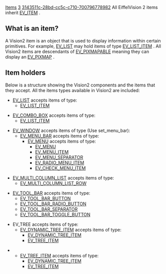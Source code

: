 [[Property:title|Items]]
[[Property:weight|3]]
[[Property:uuid|3143511c-28bd-cc5c-c710-700796778982]]
All EiffelVision 2 items inherit [[ref:libraries/vision2/reference/ev_item_chart|EV_ITEM]] .

==What is an item?==

A Vision2 item is an object that is used to display information within certain primitives. For example, [[ref:libraries/vision2/reference/ev_list_chart|EV_LIST]]  may hold items of type [[ref:libraries/vision2/reference/ev_list_item_chart|EV_LIST_ITEM]] . All Vision2 items are descendants of [[ref:libraries/vision2/reference/ev_pixmapable_chart|EV_PIXMAPABLE]]  meaning they can display an [[ref:libraries/vision2/reference/ev_pixmap_chart|EV_PIXMAP]] . 

==Item holders==

Below is a structure showing the Vision2 components and the items that they accept. All the items types available in Vision2 are included: 
* [[ref:libraries/vision2/reference/ev_list_chart|EV_LIST]]  accepts items of type: 
** [[ref:libraries/vision2/reference/ev_list_item_chart|EV_LIST_ITEM]] 

*  [[ref:libraries/vision2/reference/ev_combo_box_chart|EV_COMBO_BOX]]  accepts items of type: 
** [[ref:libraries/vision2/reference/ev_list_item_chart|EV_LIST_ITEM]] 

* [[ref:libraries/vision2/reference/ev_window_chart|EV_WINDOW]]  accepts items of type (Use set_menu_bar): 
** [[ref:libraries/vision2/reference/ev_menu_bar_chart|EV_MENU_BAR]]  accepts items of type: 
*** [[ref:libraries/vision2/reference/ev_menu_chart|EV_MENU]]  accepts items of type: 
**** [[ref:libraries/vision2/reference/ev_menu_chart|EV_MENU]] 
**** [[ref:libraries/vision2/reference/ev_menu_item_chart|EV_MENU_ITEM]] 
**** [[ref:libraries/vision2/reference/ev_menu_separator_chart|EV_MENU_SEPARATOR]] 
**** [[ref:libraries/vision2/reference/ev_radio_menu_item_chart|EV_RADIO_MENU_ITEM]] 
**** [[ref:libraries/vision2/reference/ev_check_menu_item_chart|EV_CHECK_MENU_ITEM]] 

* [[ref:libraries/vision2/reference/ev_multi_column_list_chart|EV_MULTI_COLUMN_LIST]]  accepts items of type: 
** [[ref:libraries/vision2/reference/ev_multi_column_list_row_chart|EV_MULTI_COLUMN_LIST_ROW]] 

* [[ref:libraries/vision2/reference/ev_tool_bar_chart|EV_TOOL_BAR]]  accepts items of type: 
** [[ref:libraries/vision2/reference/ev_tool_bar_button_chart|EV_TOOL_BAR_BUTTON]] 
** [[ref:libraries/vision2/reference/ev_tool_bar_radio_button_chart|EV_TOOL_BAR_RADIO_BUTTON]] 
** [[ref:libraries/vision2/reference/ev_tool_bar_separator_chart|EV_TOOL_BAR_SEPARATOR]] 
** [[ref:libraries/vision2/reference/ev_tool_bar_toggle_button_chart|EV_TOOL_BAR_TOGGLE_BUTTON]] 

* EV_TREE accepts items of type: 
** [[ref:libraries/vision2/reference/ev_dynamic_tree_item_chart|EV_DYNAMIC_TREE_ITEM]]  accepts items of type: 
*** [[ref:libraries/vision2/reference/ev_dynamic_tree_item_chart|EV_DYNAMIC_TREE_ITEM]] 
*** [[ref:libraries/vision2/reference/ev_tree_item_chart|EV_TREE_ITEM]] 

** [[ref:libraries/vision2/reference/ev_tree_item_chart|EV_TREE_ITEM]]  accepts items of type: 
*** [[ref:libraries/vision2/reference/ev_dynamic_tree_item_chart|EV_DYNAMIC_TREE_ITEM]] 
*** [[ref:libraries/vision2/reference/ev_tree_item_chart|EV_TREE_ITEM]] 

